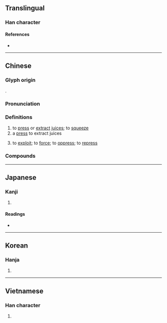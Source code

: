 {{also|搾}}
{{character info}}
==Translingual==

===Han character===
{{Han char|rn=75|rad=木|as=10|sn=14|four=43911|canj=DJCS|ids=⿰木窄}}

====References====
* {{Han ref|kx=0544.030|dkj=15259|dj=0931.220|hdz=21270.030|uh=69A8|ud=27048|bh=BA5E|bd=47710}}

----

==Chinese==
{{zh-forms}}

===Glyph origin===
{{Han etym}}
{{Han compound|木|窄|ls=psc|ls2=ic|c1=s|c2=p|t1=tree}}.

===Pronunciation===
{{zh-pron
|m=zhà
|c=zaa3
|mn=qz,xm:chè/zz:chèe/qz,tw,xm,zz:chà
|mn_note=chè/chèe - vernacular; chà - literary
|mc=y
|oc=y
|ma=
|cat=v,n
}}

===Definitions===
{{zh-hanzi}}

# to [[press]] or [[extract]] [[juice]]s; to [[squeeze]]
# a [[press]] to extract juices
# {{lb|zh|figurative}} to [[exploit]]; to [[force]]; to [[oppress]]; to [[repress]]

===Compounds===
{{zh-der|壓榨|榨乳器|榨取|榨床|榨汁|榨汁機|榨油水|榨菜}}

----

==Japanese==

===Kanji===
{{ja-kanji|grade=|rs=木10}}

# {{rfdef|ja|sort=木10}}

====Readings====
* {{ja-readings|on=[[さ]] (sa), [[しゃ]] (sha), [[さい]] (sai), [[さく]] (saku)|kun=[[しぼりき]] (shiboriki)}}

----

==Korean==

===Hanja===
{{ko-hanja|hangeul=자|eumhun=|rv=ja|mr=cha|y=ca}}

# {{rfdef|ko|sort=木10}}

----

==Vietnamese==

===Han character===
{{vi-hantu|[[trá]]|rs=木10}}

# {{rfdef|vi|sort=木10}}